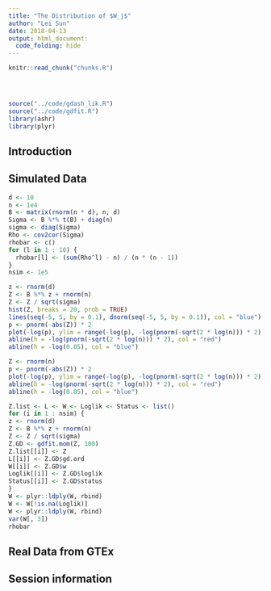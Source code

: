 ```yaml
---
title: "The Distribution of $W_j$"
author: "Lei Sun"
date: 2018-04-13
output: html_document:
  code_folding: hide
---
```


<!-- The file analysis/chunks.R contains chunks that define default settings
shared across the workflowr files. -->
```r
knitr::read_chunk("chunks.R")
```

<!-- Update knitr chunk options -->
```r
```

<!-- Insert the date the file was last updated -->
```r
```

<!-- Insert the code version (Git commit SHA1) if Git repository exists and R
 package git2r is installed -->
```r
```

<!-- Add your analysis here -->

```r
source("../code/gdash_lik.R")
source("../code/gdfit.R")
library(ashr)
library(plyr)
```

## Introduction

## Simulated Data

```r
d <- 10
n <- 1e4
B <- matrix(rnorm(n * d), n, d)
Sigma <- B %*% t(B) + diag(n)
sigma <- diag(Sigma)
Rho <- cov2cor(Sigma)
rhobar <- c()
for (l in 1 : 10) {
  rhobar[l] <- (sum(Rho^l) - n) / (n * (n - 1))
}
nsim <- 1e5
```

```r
z <- rnorm(d)
Z <- B %*% z + rnorm(n)
Z <- Z / sqrt(sigma)
hist(Z, breaks = 20, prob = TRUE)
lines(seq(-5, 5, by = 0.1), dnorm(seq(-5, 5, by = 0.1)), col = "blue")
p <- pnorm(-abs(Z)) * 2
plot(-log(p), ylim = range(-log(p), -log(pnorm(-sqrt(2 * log(n))) * 2)))
abline(h = -log(pnorm(-sqrt(2 * log(n))) * 2), col = "red")
abline(h = -log(0.05), col = "blue")

Z <- rnorm(n)
p <- pnorm(-abs(Z)) * 2
plot(-log(p), ylim = range(-log(p), -log(pnorm(-sqrt(2 * log(n))) * 2)))
abline(h = -log(pnorm(-sqrt(2 * log(n))) * 2), col = "red")
abline(h = -log(0.05), col = "blue")
```

```r
Z.list <- L <- W <- Loglik <- Status <- list()
for (i in 1 : nsim) {
z <- rnorm(d)
Z <- B %*% z + rnorm(n)
Z <- Z / sqrt(sigma)
Z.GD <- gdfit.mom(Z, 100)
Z.list[[i]] <- Z
L[[i]] <- Z.GD$gd.ord
W[[i]] <- Z.GD$w
Loglik[[i]] <- Z.GD$loglik
Status[[i]] <- Z.GD$status
}
W <- plyr::ldply(W, rbind)
W <- W[!is.na(Loglik)]
W <- plyr::ldply(W, rbind)
var(W[, 3])
rhobar
```

## Real Data from GTEx

## Session information

<!-- Insert the session information into the document -->
```r
```
